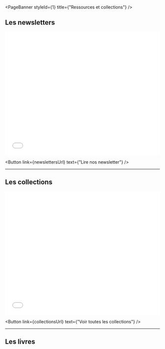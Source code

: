

<PageBanner 
  styleId={1}
  title={"Ressources et collections"}
/>

<section id="one">
<div className="inner">

# Les newsletters
<iframe 
  id="advanced_iframe" name="advanced_iframe" 
  src={newslettersUrl}
  allowtransparency="true" 
  width="100%" height="400" frameborder="0">
</iframe>

<Button
  link={newslettersUrl}
  text={"Lire nos newsletter"}
/>

<hr />

# Les collections
<iframe 
  id="advanced_iframe" name="advanced_iframe" 
  src={collectionsUrl}
  allowtransparency="true" 
  width="100%" height="400" frameborder="0">
</iframe>

<Button
  link={collectionsUrl}
  text={"Voir toutes les collections"}
/>

<hr />

# Les livres
<Books />

</div>
</section>